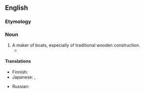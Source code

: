 ==English==

===Etymology===
{{compound|en|boat|wright}}

===Noun===
{{en-noun}}

# A maker of boats, especially of traditional wooden construction.
#* {{quote-book|year=1999 |title=Medicine for the Soul |author=Carole Rawcliffe  |page= |ISBN= |passage=From the early fourteenth century onwards, the hospital employed a cook and his assistant, along with an assortment of hired hands, including a laundress, a palfreyman, a '''boatwright''', a smith and a swineherd. }}

====Translations====
{{trans-top|maker of wooden boats}}
* Finnish: {{t|fi|veneenveistäjä}}
* Japanese: {{t|ja|船工|tr=せんこう, senkō}}, {{t+|ja|船大工|tr=ふなだいく, funadaiku}}
{{trans-mid}}
* Russian: {{t|ru|[[шлю́почный]] [[ма́стер]]|m}}
{{trans-bottom}}